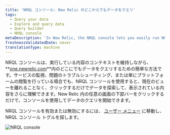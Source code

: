 ```yaml
---
title: 'NRQL コンソール: New Relic のどこからでもデータをクエリ'
tags:
  - Query your data
  - Explore and query data
  - Query builder
  - NRQL console
metaDescription: 'In New Relic, the NRQL console lets you easily run NRQL queries from anywhere on the platform.'
freshnessValidatedDate: never
translationType: machine
---
```



NRQL コンソールは、実行している内容のコンテキストを維持しながら、 **[one.newrelic.com](https://one.newrelic.com/all-capabilities)**内のどこにでもデータをクエリするための簡単な方法です。サービスの監視、問題のトラブルシューティング、または単にプラットフォームの閲覧を行っている場合でも、NRQL コンソールを使用すると、現在のビューを離れることなく、クリックするだけでデータを探索して、表示されている内容をさらに理解できます。New Relic 内の任意の画面の下部バーをクリックするだけで、コンソールを使用してデータのクエリを開始できます。

NRQL コンソールを有効または無効にするには、 [ユーザー メニュー](/docs/accounts/accounts-billing/general-account-settings/intro-account-settings) に移動し、NRQL コンソール トグルを探します。

<img
  title="NRQL console"
  alt="NRQL console"
  src={queriesNrqlNrqlConsole}
/>